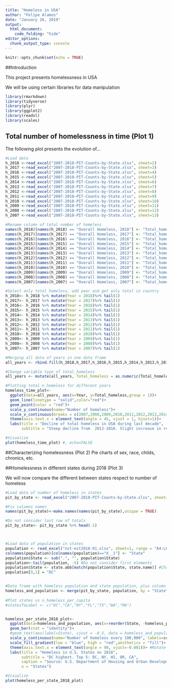 ```yaml
---
title: "Homeless in USA"
author: "Felipe Alamos"
date: "January 26, 2019"
output:
  html_document:
    code_folding: "hide"
editor_options: 
  chunk_output_type: console
---
```


```r
knitr::opts_chunk$set(echo = TRUE)
```

##Introduction

This project presents homelessness in USA

We will be using certain libraries for data manipulation

```r

library(rmarkdown)
library(tidyverse)
library(plyr)
library(ggplot2)
library(readxl)
library(scales)

```

## Total number of homelessness in time (Plot 1)

The following plot presents the evolution of...

```r


#Load data
h_2018 <-read_excel("2007-2018-PIT-Counts-by-State.xlsx", sheet=2)
h_2017 <-read_excel("2007-2018-PIT-Counts-by-State.xlsx", sheet=3)
h_2016 <-read_excel("2007-2018-PIT-Counts-by-State.xlsx", sheet=4)
h_2015 <-read_excel("2007-2018-PIT-Counts-by-State.xlsx", sheet=5)
h_2014 <-read_excel("2007-2018-PIT-Counts-by-State.xlsx", sheet=6)
h_2013 <-read_excel("2007-2018-PIT-Counts-by-State.xlsx", sheet=7)
h_2012 <-read_excel("2007-2018-PIT-Counts-by-State.xlsx", sheet=8)
h_2011 <-read_excel("2007-2018-PIT-Counts-by-State.xlsx", sheet=9)
h_2010 <-read_excel("2007-2018-PIT-Counts-by-State.xlsx", sheet=10)
h_2009 <-read_excel("2007-2018-PIT-Counts-by-State.xlsx", sheet=11)
h_2008 <-read_excel("2007-2018-PIT-Counts-by-State.xlsx", sheet=12)
h_2007 <-read_excel("2007-2018-PIT-Counts-by-State.xlsx", sheet=13)

#Rename column of total number of homeless
names(h_2018)[names(h_2018) == "Overall Homeless, 2018"] <- "Total_homeless"
names(h_2017)[names(h_2017) == "Overall Homeless, 2017"] <- "Total_homeless"
names(h_2016)[names(h_2016) == "Overall Homeless, 2016"] <- "Total_homeless"
names(h_2015)[names(h_2015) == "Overall Homeless, 2015"] <- "Total_homeless"
names(h_2014)[names(h_2014) == "Overall Homeless, 2014"] <- "Total_homeless"
names(h_2013)[names(h_2013) == "Overall Homeless, 2013"] <- "Total_homeless"
names(h_2012)[names(h_2012) == "Overall Homeless, 2012"] <- "Total_homeless"
names(h_2011)[names(h_2011) == "Overall Homeless, 2011"] <- "Total_homeless"
names(h_2010)[names(h_2010) == "Overall Homeless, 2010"] <- "Total_homeless"
names(h_2009)[names(h_2009) == "Overall Homeless, 2009"] <- "Total_homeless"
names(h_2008)[names(h_2008) == "Overall Homeless, 2008"] <- "Total_homeless"
names(h_2007)[names(h_2007) == "Overall Homeless, 2007"] <- "Total_homeless"

#Select only total homeless, add year and get only total in country
h_2018<- h_2018 %>% mutate(Year = 2018)%>% tail(1)
h_2017<- h_2017 %>% mutate(Year = 2017)%>% tail(1)
h_2016<- h_2016 %>% mutate(Year = 2016)%>% tail(1)
h_2015<- h_2015 %>% mutate(Year = 2015)%>% tail(1)
h_2014<- h_2014 %>% mutate(Year = 2014)%>% tail(1)
h_2013<- h_2013 %>% mutate(Year = 2013)%>% tail(1)
h_2012<- h_2012 %>% mutate(Year = 2012)%>% tail(1)
h_2011<- h_2011 %>% mutate(Year = 2011)%>% tail(1)
h_2010<- h_2010 %>% mutate(Year = 2010)%>% tail(1)
h_2009<- h_2009 %>% mutate(Year = 2009)%>% tail(1)
h_2008<- h_2008 %>% mutate(Year = 2008)%>% tail(1)
h_2007<- h_2007 %>% mutate(Year = 2007)%>% tail(1)

#Merging all data of years in one data frame
all_years <- rbind.fill(h_2018,h_2017,h_2016,h_2015,h_2014,h_2013,h_2012,h_2011,h_2010,h_2009,h_2008,h_2007)

#Change variable type of total_homeless
all_years <- mutate(all_years, Total_homeless = as.numeric(Total_homeless))

#Plotting total n_homeless for different years
homeless_time_plot<-
  ggplot(data=all_years, aes(x=Year, y=Total_homeless,group = 1))+
  geom_line(linetype = "solid",color="red")+
  geom_point(color = "red")+
  scale_y_continuous(name="Number of homeless")+
  scale_x_continuous(breaks = c(2007,2008,2009,2010,2011,2012,2013,2014,2015,2016,2017,2018))+
  theme(axis.text.x = element_text(angle = 45, vjust = 1, hjust=1))+
  labs(title = "Decline of total homeless in USA during last decade",
       subtitle = "Steep decline from  2012-2016. Slight increase in recent years", caption = "Source: U.S. Department of Housing and Urban Development (HUD)",x = "Years")

#Visualize
plot(homeless_time_plot) #, echo=FALSE

```

##Characterizing homelessness (Plot 2)
Pie charts of sex, race, childs, chronics, etc.

##Homelessness in different states during 2018 (Plot 3)

We will now compare the different between states respect to number of homeless

```r

#Load data of number of homeless in states
pit_by_state <- read_excel("2007-2018-PIT-Counts-by-State.xlsx", sheet=2)

#Fix columns names
names(pit_by_state)<-make.names(names(pit_by_state),unique = TRUE)

#Do not consider last row of totals
pit_by_state<- pit_by_state %>% head(-1)



#Load data of population in states
population <- read_excel("nst-est2018-01.xlsx", sheet=1, range = "A4:L60")
colnames(population)[colnames(population)=="X__1"] <- "State"
population$State <- sub(".", "", population$State)
population<-tail(population, -5) #Do not consider first elements
population$State <- state.abb[match(population$State, state.name)] #Change to state codes
population[9,1] = "DC"


#Data frame with homeless population and state population, plus column with homeless every 100,000 citizens
homeless_and_population <- merge(pit_by_state, population, by = "State", all.y = TRUE) %>% mutate(homeless_per_100000 = Overall.Homeless..2018/`2018`*100000)
                                                                                                  
#Plot states vs n_homeless_per_capita
#statesToLabel <- c("DC","CA","NY","FL","TX","WA","MA")


homeless_per_state_2018_plot<-
  ggplot(data=homeless_and_population, aes(x=reorder(State, -homeless_per_100000), y=homeless_per_100000, fill=homeless_per_100000))+
  geom_bar(stat = "identity")+
  #geom_text(aes(label=State), vjust = -0.5, data = homeless_and_population[homeless_and_population$State %in% statesToLabel,])+ 
  scale_y_continuous(name="Number of homeless every 100,000", labels=comma)+#avoid scientific notation
  scale_fill_gradient(low = "blue", high = "red",aesthetics = "fill")+
  theme(axis.text.x = element_text(angle = 90, vjust=-0.001))+ #Rotate x axis text
  labs(title = "Homeless in U.S. States on 2018",
       subtitle = "DC highest. Top 5: DC, NY, HI, OR, CA",
       caption = "Source: U.S. Department of Housing and Urban Development (HUD)", 
       x = "States")

#Visualize
plot(homeless_per_state_2018_plot)

```

